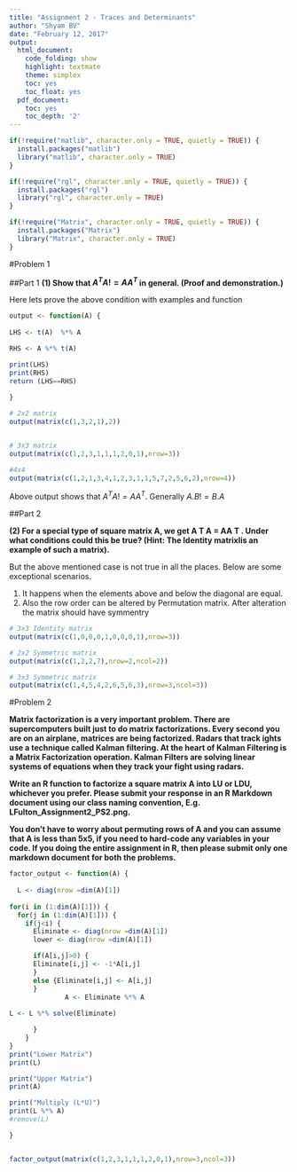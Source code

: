 ```yaml
---
title: "Assignment 2 - Traces and Determinants"
author: "Shyam BV"
date: "February 12, 2017"
output:
  html_document:
    code_folding: show
    highlight: textmate
    theme: simplex
    toc: yes
    toc_float: yes
  pdf_document:
    toc: yes
    toc_depth: '2'
---
```


```r
if(!require("matlib", character.only = TRUE, quietly = TRUE)) {
  install.packages("matlib")
  library("matlib", character.only = TRUE)
}

if(!require("rgl", character.only = TRUE, quietly = TRUE)) {
  install.packages("rgl")
  library("rgl", character.only = TRUE)
}

if(!require("Matrix", character.only = TRUE, quietly = TRUE)) {
  install.packages("Matrix")
  library("Matrix", character.only = TRUE)
}

```


#Problem 1

##Part 1
**(1) Show that $A^TA != AA^T$ in general. (Proof and demonstration.)** 

Here lets prove the above condition with examples and function


```r


output <- function(A) {
  
LHS <- t(A)  %*% A

RHS <- A %*% t(A)

print(LHS)
print(RHS)
return (LHS==RHS)
  
}

# 2x2 matrix
output(matrix(c(1,3,2,1),2))


# 3x3 matrix
output(matrix(c(1,2,3,1,1,1,2,0,1),nrow=3))

#4x4
output(matrix(c(1,2,1,3,4,1,2,3,1,1,5,7,2,5,6,2),nrow=4))
```

Above output shows that $A^TA != AA^T$. Generally $A.B != B.A$


##Part 2

**(2) For a special type of square matrix A, we get A T A = AA T . Under what conditions could this be true? (Hint: The Identity matrixIis an example of such a matrix). **

But the above mentioned case is not true in all the places. Below are some exceptional scenarios.

1. It happens when the elements above and below the diagonal are equal. 
2. Also the row order can be altered by Permutation matrix. After alteration the matrix should have symmentry
```r

# 3x3 Identity matrix
output(matrix(c(1,0,0,0,1,0,0,0,1),nrow=3))

# 2x2 Symmetric matrix
output(matrix(c(1,2,2,7),nrow=2,ncol=2))

# 3x3 Symmetric matrix
output(matrix(c(1,4,5,4,2,6,5,6,3),nrow=3,ncol=3))


```


#Problem 2

**Matrix factorization is a very important problem. There are supercomputers built just to do matrix factorizations. Every second you are on an airplane, matrices are being factorized. Radars that track  ights use a technique called Kalman  filtering. At the heart of Kalman Filtering is a Matrix Factorization operation. Kalman Filters are solving linear systems of equations when they track your  fight using radars. **

**Write an R function to factorize a square matrix A into LU or LDU, whichever you prefer. Please submit your response in an R Markdown document using our class naming convention, E.g.  LFulton_Assignment2_PS2.png.**

**You don't have to worry about permuting rows of A and you can assume that A is less than 5x5, if you need to hard-code any variables in your code. If you doing the entire assignment in R, then please submit only one markdown document for both the problems. **



```r

factor_output <- function(A) {
  
  L <- diag(nrow =dim(A)[1])
  
for(i in (1:dim(A)[1])) {
  for(j in (1:dim(A)[1])) {
    if(j<i) {
      Eliminate <- diag(nrow =dim(A)[1])
      lower <- diag(nrow =dim(A)[1])

      if(A[i,j]>0) {
      Eliminate[i,j] <- -1*A[i,j]
      }
      else {Eliminate[i,j] <- A[i,j]
      }
              A <- Eliminate %*% A
              
L <- L %*% solve(Eliminate)  

      }
    }
}
print("Lower Matrix")
print(L)

print("Upper Matrix")
print(A)

print("Multiply (L*U)")
print(L %*% A)
#remove(L)

} 


factor_output(matrix(c(1,2,3,1,1,1,2,0,1),nrow=3,ncol=3))



```

